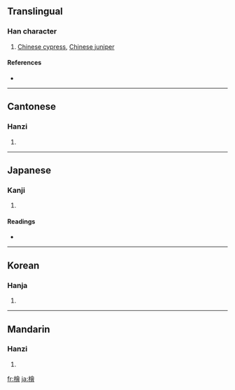 {{see|栝|桧}}
==Translingual==

===Han character===
{{Han char|rn=75|rad=木|as=13|sn=17|four=4896<sub>6</sub>|canj=木人一日 (DOMA)}}

# [[Chinese cypress]], [[Chinese juniper]]

====References====
* {{Han ref|kx=0557.110|dkj=15676|dj=0946.180|hdz=21303.040|uh=6A9C|ud=27292|bh=C0CC|bd=49356}}

----

==Cantonese==

===Hanzi===
{{yue-hanzi|jyut=|y=kui2}}

# {{defn|Cantonese}}

----

==Japanese==

===Kanji===
{{ja-kanji|grade=|rs=木13}}

# {{defn|Japanese}}

====Readings====
* {{ja-readings|on=[[かい]] (kai)|kun=[[ひのき]] (hinoki)}}

----

==Korean==

===Hanja===
{{ko-hanja|hangeul=[[회]], [[괄]]|eumhun=노송나무 회|rv=hoe, gwal|mr=hoe, kwal|y=hoy, kwal}}

# {{defn|Korean}}

----

==Mandarin==

===Hanzi===
{{cmn-hanzi|sim=桧|pin=[[kuài]] ([[kuai4]]), [[guì]] ([[gui4]]), [[huì]] ([[hui4]])|wg=k'uai<sup>4</sup>}}

# {{defn|Mandarin}}

[[fr:檜]]
[[ja:檜]]